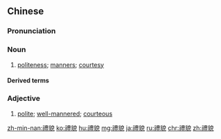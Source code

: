 {{also|礼貌}}
==Chinese==
{{zh-forms|s=礼貌}}

===Pronunciation===
{{zh-pron
|m=lǐmào
|c=lai5 maau6
|h=pfs=lî-mau
|mn=lé-māu
|cat=n,a
}}

===Noun===
{{zh-noun}}

# [[politeness]]; [[manners]]; [[courtesy]]

====Derived terms====
{{zh-der|有禮貌|講禮貌}}

===Adjective===
{{zh-adj}}

# [[polite]]; [[well-mannered]]; [[courteous]]
#: {{zh-x|禮貌 用語|'''polite''' expressions}}
#: {{zh-x|盯 著[着]{zhe} 別人 看 很 不 禮貌。|It's not '''polite''' to stare.}}

{{zh-cat|Elementary}}

[[zh-min-nan:禮貌]]
[[ko:禮貌]]
[[hu:禮貌]]
[[mg:禮貌]]
[[ja:禮貌]]
[[ru:禮貌]]
[[chr:禮貌]]
[[zh:禮貌]]